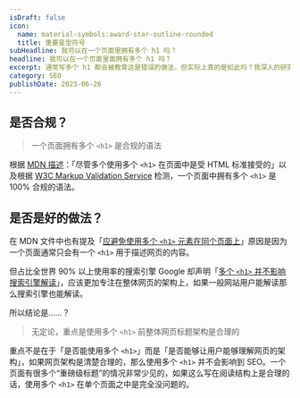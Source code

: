 ```yaml
---
isDraft: false
icon:
  name: material-symbols:award-star-outline-rounded
  title: 重要星型符号
subHeadline: 我可以在一个页面里拥有多个 h1 吗？
headline: 我可以在一个页面里面拥有多个 h1 吗？
excerpt: 通常写多个 h1 都会被教育这是错误的做法，但实际上真的是如此吗？我深入的研究各方面说法。整理 Google 与 MDN 文件的说法，一个页面有很多个「重磅级标题」的情况非常少见的，如果这么写在阅读结构上是合理的话，使用多个 <h1> 在单个页面之中是完全没问题的，此外有许多更值得探讨的细节。
category: SEO
publishDate: 2023-06-26
---
```


## 是否合规？

> 一个页面拥有多个 `<h1>` 是合规的语法

根据 [MDN 描述](https://developer.mozilla.org/en-US/docs/Web/HTML/Element/Heading_Elements#avoid_using_multiple_h1_elements_on_one_page)：「尽管多个使用多个 `<h1>` 在页面中是受 HTML 标准接受的」以及根据 [W3C Markup Validation Service](https://validator.w3.org/) 检测，一个页面中拥有多个 `<h1>` 是 100% 合规的语法。

## 是否是好的做法？

在 MDN 文件中也有提及「[应避免使用多个 `<h1>` 元素在同个页面上](https://developer.mozilla.org/en-US/docs/Web/HTML/Element/Heading_Elements#avoid_using_multiple_h1_elements_on_one_page)」原因是因为一个页面通常只会有一个 `<h1>` 用于描述网页的内容。

但占比全世界 90% 以上使用率的搜索引擎 Google 却声明「[多个 `<h1>` 并不影响搜索引擎解读](https://www.youtube.com/watch?v=zyqJJXWk0gk)」，应该更加专注在整体网页的架构上，如果一般网站用户能解读那么搜索引擎也能解读。

所以结论是……？

> 无定论，重点是使用多个 `<h1>` 前整体网页标题架构是合理的

重点不是在于「是否能使用多个 `<h1>`」而是「是否能够让用户能够理解网页的架构」，如果网页架构是清楚合理的，那么使用多个 `<h1>` 并不会影响到 SEO。一个页面有很多个“重磅级标题”的情况非常少见的，如果这么写在阅读结构上是合理的话，使用多个 `<h1>` 在单个页面之中是完全没问题的。
